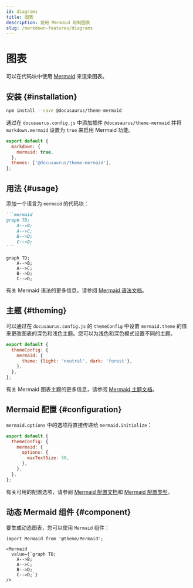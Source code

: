```yaml
---
id: diagrams
title: 图表
description: 使用 Mermaid 绘制图表
slug: /markdown-features/diagrams
---
```


# 图表

可以在代码块中使用 [Mermaid](https://mermaid-js.github.io/mermaid/) 来渲染图表。

## 安装 {#installation}

```bash npm2yarn
npm install --save @docusaurus/theme-mermaid
```

通过在 `docusaurus.config.js` 中添加插件 `@docusaurus/theme-mermaid` 并将 `markdown.mermaid` 设置为 `true` 来启用 Mermaid 功能。

```js title="docusaurus.config.js"
export default {
  markdown: {
    mermaid: true,
  },
  themes: ['@docusaurus/theme-mermaid'],
};
```

## 用法 {#usage}

添加一个语言为 `mermaid` 的代码块：

````md title="Mermaid 图表示例"
```mermaid
graph TD;
    A-->B;
    A-->C;
    B-->D;
    C-->D;
```
````

```mermaid
graph TD;
    A-->B;
    A-->C;
    B-->D;
    C-->D;
```

有关 Mermaid 语法的更多信息，请参阅 [Mermaid 语法文档](https://mermaid-js.github.io/mermaid/#/./n00b-syntaxReference)。

## 主题 {#theming}

可以通过在 `docusaurus.config.js` 的 `themeConfig` 中设置 `mermaid.theme` 的值来更改图表的深色和浅色主题。您可以为浅色和深色模式设置不同的主题。

```js title="docusaurus.config.js"
export default {
  themeConfig: {
    mermaid: {
      theme: {light: 'neutral', dark: 'forest'},
    },
  },
};
```

有关 Mermaid 图表主题的更多信息，请参阅 [Mermaid 主题文档](https://mermaid-js.github.io/mermaid/#/theming)。

## Mermaid 配置 {#configuration}

`mermaid.options` 中的选项将直接传递给 `mermaid.initialize`：

```js title="docusaurus.config.js"
export default {
  themeConfig: {
    mermaid: {
      options: {
        maxTextSize: 50,
      },
    },
  },
};
```

有关可用的配置选项，请参阅 [Mermaid 配置文档](https://mermaid-js.github.io/mermaid/#/./Setup?id=configuration)和 [Mermaid 配置类型](https://github.com/mermaid-js/mermaid/blob/master/packages/mermaid/src/config.type.ts)。

## 动态 Mermaid 组件 {#component}

要生成动态图表，您可以使用 `Mermaid` 组件：

```mdx title="动态 Mermaid 组件示例"
import Mermaid from '@theme/Mermaid';

<Mermaid
  value={`graph TD;
    A-->B;
    A-->C;
    B-->D;
    C-->D;`}
/>
```

